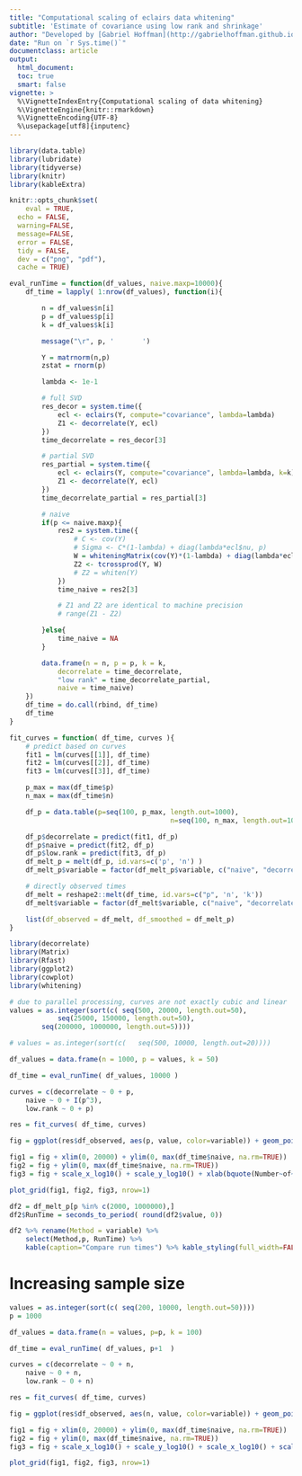 ```yaml
---
title: "Computational scaling of eclairs data whitening"
subtitle: 'Estimate of covariance using low rank and shrinkage'
author: "Developed by [Gabriel Hoffman](http://gabrielhoffman.github.io/)"
date: "Run on `r Sys.time()`"
documentclass: article
output: 
  html_document:
  toc: true
  smart: false
vignette: >
  %\VignetteIndexEntry{Computational scaling of data whitening}
  %\VignetteEngine{knitr::rmarkdown}
  %\VignetteEncoding{UTF-8}
  %\usepackage[utf8]{inputenc}
---
```




<!--- 

cd /hpc/users/hoffmg01/build2/decorrelate/vignettes
ml git pandoc

R
system("git pull")
rmarkdown::render("computational_scaling.Rmd");



system('cp /hpc/users/hoffmg01/build2/decorrelate/vignettes/computational_scaling.html ~/www/software/decorrelate/')

https://hoffmg01.u.hpc.mssm.edu/software/decorrelate/computational_scaling.html

--->



```r
library(data.table)
library(lubridate)
library(tidyverse)
library(knitr)
library(kableExtra)

knitr::opts_chunk$set(
	eval = TRUE,
  echo = FALSE,
  warning=FALSE,
  message=FALSE,
  error = FALSE,
  tidy = FALSE,
  dev = c("png", "pdf"),
  cache = TRUE)
```

```r
eval_runTime = function(df_values, naive.maxp=10000){
	df_time = lapply( 1:nrow(df_values), function(i){

		n = df_values$n[i]
		p = df_values$p[i]
		k = df_values$k[i]

		message("\r", p, '       ')

		Y = matrnorm(n,p)
		zstat = rnorm(p)

		lambda <- 1e-1

		# full SVD
		res_decor = system.time({
			ecl <- eclairs(Y, compute="covariance", lambda=lambda)
			Z1 <- decorrelate(Y, ecl)
		})
		time_decorrelate = res_decor[3]

		# partial SVD
		res_partial = system.time({
			ecl <- eclairs(Y, compute="covariance", lambda=lambda, k=k)
			Z1 <- decorrelate(Y, ecl)
		})
		time_decorrelate_partial = res_partial[3]

		# naive
		if(p <= naive.maxp){
			res2 = system.time({
				# C <- cov(Y) 
				# Sigma <- C*(1-lambda) + diag(lambda*ecl$nu, p)
				W = whiteningMatrix(cov(Y)*(1-lambda) + diag(lambda*ecl$nu, p), method="ZCA")
				Z2 <- tcrossprod(Y, W)
				# Z2 = whiten(Y)
			})
			time_naive = res2[3]

			# Z1 and Z2 are identical to machine precision
			# range(Z1 - Z2)

		}else{
			time_naive = NA
		}

		data.frame(n = n, p = p, k = k, 
			decorrelate = time_decorrelate, 
			"low rank" = time_decorrelate_partial,
			naive = time_naive)
	})
	df_time = do.call(rbind, df_time)
	df_time
}

fit_curves = function( df_time, curves ){
	# predict based on curves
	fit1 = lm(curves[[1]], df_time)
	fit2 = lm(curves[[2]], df_time)
	fit3 = lm(curves[[3]], df_time)

	p_max = max(df_time$p)
	n_max = max(df_time$n)

	df_p = data.table(p=seq(100, p_max, length.out=1000),
										n=seq(100, n_max, length.out=1000))

	df_p$decorrelate = predict(fit1, df_p)
	df_p$naive = predict(fit2, df_p)
	df_p$low.rank = predict(fit3, df_p)
	df_melt_p = melt(df_p, id.vars=c('p', 'n') )
	df_melt_p$variable = factor(df_melt_p$variable, c("naive", "decorrelate", 'low.rank'))

	# directly observed times
	df_melt = reshape2::melt(df_time, id.vars=c("p", 'n', 'k'))
	df_melt$variable = factor(df_melt$variable, c("naive", "decorrelate", 'low.rank'))

	list(df_observed = df_melt, df_smoothed = df_melt_p)
}
```

```r
library(decorrelate)
library(Matrix)
library(Rfast)
library(ggplot2)
library(cowplot)
library(whitening)

# due to parallel processing, curves are not exactly cubic and linear
values = as.integer(sort(c(	seq(500, 20000, length.out=50), 
			seq(25000, 150000, length.out=50),
		seq(200000, 1000000, length.out=5))))

# values = as.integer(sort(c(	seq(500, 10000, length.out=20))))

df_values = data.frame(n = 1000, p = values, k = 50)

df_time = eval_runTime( df_values, 10000 )

curves = c(decorrelate ~ 0 + p,
	naive ~ 0 + I(p^3),
	low.rank ~ 0 + p)

res = fit_curves( df_time, curves)
```


```r
fig = ggplot(res$df_observed, aes(p, value, color=variable)) + geom_point() + theme_classic(16) + theme(aspect.ratio=1, plot.title = element_text(hjust = 0.5), legend.position="bottom") + xlab("Number of features (p)") + ylab("Time (seconds)") + geom_line(data=res$df_smoothed, aes(p, value, color=variable)) + scale_color_manual(name="Method", values = c("red", "blue", "green")) + ggtitle("n = 1000")

fig1 = fig + xlim(0, 20000) + ylim(0, max(df_time$naive, na.rm=TRUE))
fig2 = fig + ylim(0, max(df_time$naive, na.rm=TRUE))
fig3 = fig + scale_x_log10() + scale_y_log10() + xlab(bquote(Number~of~features~(log[10]))) + ylab(bquote(Time~(log[10]~seconds)))

plot_grid(fig1, fig2, fig3, nrow=1)
```


<!-- Run time at r max(values) features: -->

```r
df2 = df_melt_p[p %in% c(2000, 1000000),]
df2$RunTime = seconds_to_period( round(df2$value, 0))

df2 %>% rename(Method = variable) %>% 
	select(Method,p, RunTime) %>% 
	kable(caption="Compare run times") %>% kable_styling(full_width=FALSE) 
```

<!-- 
This is a speed up of r format(max(df2$value) / min(df2$value), big.mark=',')

-->




# Increasing sample size
```r
values = as.integer(sort(c(	seq(200, 10000, length.out=50))))
p = 1000

df_values = data.frame(n = values, p=p, k = 100)

df_time = eval_runTime( df_values, p+1  )

curves = c(decorrelate ~ 0 + n,
	naive ~ 0 + n,
	low.rank ~ 0 + n)

res = fit_curves( df_time, curves)
```

```r
fig = ggplot(res$df_observed, aes(n, value, color=variable)) + geom_point() + theme_classic(16) + theme(aspect.ratio=1, plot.title = element_text(hjust = 0.5), legend.position="bottom") + xlab("Number of samples") + ylab("Time in seconds") + geom_line(data=res$df_smoothed, aes(n, value, color=variable)) + scale_color_manual(name="Method", values = c("red", "blue", "green")) + ggtitle("p = 3000") + geom_vline(xintercept=3000, linetype="dashed", colr="grey40")

fig1 = fig + xlim(0, 20000) + ylim(0, max(df_time$naive, na.rm=TRUE))
fig2 = fig + ylim(0, max(df_time$naive, na.rm=TRUE))
fig3 = fig + scale_x_log10() + scale_y_log10() + scale_x_log10() + scale_y_log10() + xlab(bquote(Number~of~samples~(log[10]))) + ylab(bquote(Time~(log[10]~seconds)))

plot_grid(fig1, fig2, fig3, nrow=1)
```























